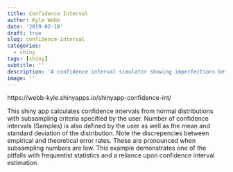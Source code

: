 ```yaml
---
title: Confidence Interval
author: Kyle Webb
date: '2019-02-18'
draft: true
slug: confidence-interval
categories:
  - shiny
tags: [shiny]
subtitle: ''
description: 'A confidence interval simulator showing imperfections between theoretical and empirical type 1 error rates'
image: ''
---
```


https://webb-kyle.shinyapps.io/shinyapp-confidence-int/

This shiny app calculates confidence intervals from normal distributions with subsampling criteria specified by the user. Number of confidence intervals (Samples) is also defined by the user as well as the mean and standard deviation of the distribution. Note the discrepencies between empirical and theoretical error rates. These are pronounced when subsampling numbers are low. This example demonstrates one of the pitfalls with frequentist statistics and a reliance upon confidence interval estimation. 